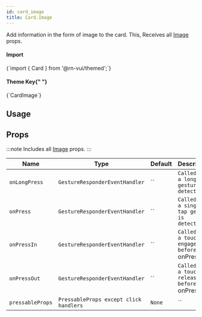 ```yaml
---
id: card_image
title: Card.Image
---
```



<IconsStyle />

Add information in the form of image to the card.
This, Receives all [Image](Image.mdx#props) props.

<div class="row inline-flex-center">
  <div class="col col--3">
    <h4>Import</h4>
  </div>
  <div class="col col--9">
    <CodeBlock>{`import { Card } from '@rn-vui/themed';`}</CodeBlock>
  </div>
  <div class="col col--3">
    <h4>
      Theme Key{" "}
      <a href="../customizing#using-themeprovider">
        <BiInfoCircle />
      </a>
    </h4>
  </div>
  <div class="col col--9">
    <CodeBlock>{`CardImage`}</CodeBlock>
  </div>
</div>

## Usage

## Props

:::note
Includes all [Image](image#props) props.
:::

<div class='table-responsive'>

| Name             | Type                                   | Default | Description                                         |
| ---------------- | -------------------------------------- | ------- | --------------------------------------------------- |
| `onLongPress`    | `GestureResponderEventHandler`         | ``      | `Called when a long-tap gesture is detected.`       |
| `onPress`        | `GestureResponderEventHandler`         | ``      | `Called when a single tap gesture is detected.`     |
| `onPressIn`      | `GestureResponderEventHandler`         | ``      | `Called when a touch is engaged before `onPress`.`  |
| `onPressOut`     | `GestureResponderEventHandler`         | ``      | `Called when a touch is released before `onPress`.` |
| `pressableProps` | `PressableProps except click handlers` | `None`  | ``                                                  |

</div>

